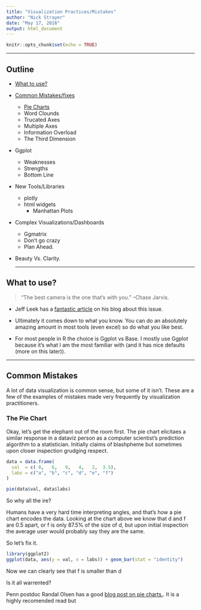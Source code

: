 ```yaml
---
title: "Visualization Practices/Mistakes"
author: "Nick Strayer"
date: "May 17, 2016"
output: html_document
---
```


```r
knitr::opts_chunk$set(echo = TRUE)
```

---

## Outline

- [What to use?](#what-to-use)
- [Common Mistakes/fixes](#common-mistakes)
    - [Pie Charts](#pie-charts)
    - Word Clounds
    - Trucated Axes
    - Multiple Axes
    - Information Overload
    - The Third Dimension
- Ggplot
    - Weaknesses
    - Strengths
    - Bottom Line
- New Tools/Libraries
    - plotly
    - html widgets
      - Manhattan Plots
- Complex Visualizations/Dashboards
    - Ggmatrix
    - Don't go crazy
    - Plan Ahead. 
- Beauty Vs. Clarity. 
  
  ---

## <a name="what-to-use"></a> What to use?

> "The best camera is the one that's with you." –Chase Jarvis.

- Jeff Leek has a [fantastic article](http://simplystatistics.org/2016/02/11/why-i-dont-use-ggplot2/) on his blog about this issue. 

- Ultimately it comes down to what you know. You can do an absolutely amazing amount in most tools (even excel) so do what you like best. 

- For most people in R the choice is Ggplot vs Base. I mostly use Ggplot because it's what I am the most familiar with (and it has nice defaults (more on this later)).

---

## <a name="common-mistakes"></a>Common Mistakes

A lot of data visualization is common sense, but some of it isn't. These are a few of the examples of mistakes made very frequently by visualization practitioners. 

### <a name="pie-charts"></a> The Pie Chart

Okay, let's get the elephant out of the room first. The pie chart elicitaes a similar response in a dataviz person as a computer scientist's prediction algorithm to a statistician. Initially claims of blashpheme but sometimes upon closer inspection grudging respect. 

```r
data = data.frame(
  val  = c( 8,   6,   9,   4,   2,  3.5),
  labs = c("a", "b", "c", "d", "e", "f")
)

pie(data$val, data$labs)
```

So why all the ire?

Humans have a very hard time interpreting angles, and that's how a pie chart encodes the data. Looking at the chart above we know that d and f are 0.5 apart, or f is only 87.5% of the size of d, but upon initial inspection the average user would probably say they are the same. 

So let's fix it. 
```r
library(ggplot2)
ggplot(data, aes(y = val, x = labs)) + geom_bar(stat = "identity")
```

Now we can clearly see that f is smaller than d

Is it all warrented?

Penn postdoc Randal Olsen has a good [blog post on pie charts.](http://www.randalolson.com/2016/03/24/the-correct-way-to-use-pie-charts/). It is a highly recomended read but 